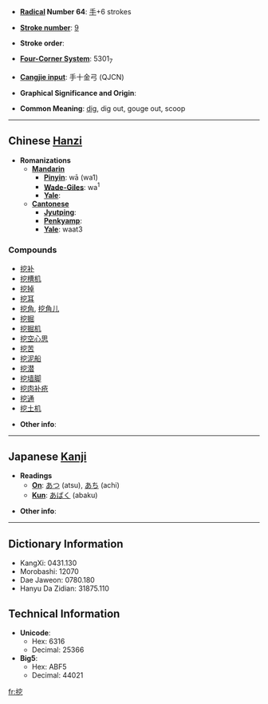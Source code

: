 * '''[[Wiktionary:Chinese radical index| Radical]] Number 64''': [[Wiktionary:Chinese radical index 手|手]]+6 strokes

* '''[[Wiktionary:Chinese total strokes index|Stroke number]]''': [[Wiktionary:Chinese total strokes index 9|9]]

* '''Stroke order''': 

* '''[[Wiktionary:Chinese four corner index|Four-Corner System]]''': 5301<sub>7</sub>

* '''[[Wiktionary:Chinese Cangjie index|Cangjie input]]''': 手十金弓 (QJCN)

* '''Graphical Significance and Origin''': 

* '''Common Meaning''': [[dig]], dig out, gouge out, scoop

----

== Chinese [[Hanzi]] ==

* '''Romanizations'''
** '''[[Mandarin]]'''
*** '''[[Pinyin]]''': wā (wa1)
*** '''[[Wade-Giles]]''': wa<sup>1</sup>
*** '''[[Yale]]''': 
** '''[[Cantonese]]'''
*** '''[[Jyutping]]''':
*** '''[[Penkyamp]]''': 
*** '''[[Yale]]''': waat3

===Compounds===
*[[挖补]]
*[[挖槽机]]
*[[挖掉]]
*[[挖耳]]
*[[挖角]], [[挖角儿]]
*[[挖掘]]
*[[挖掘机]]
*[[挖空心思]]
*[[挖苦]]
*[[挖泥船]]
*[[挖潜]]
*[[挖墙脚]]
*[[挖肉补疮]]
*[[挖通]]
*[[挖土机]]

* '''Other info''': 

----

== Japanese [[Kanji]] ==

* '''Readings'''
** '''[[On]]''': [[あつ]] (atsu), [[あち]] (achi)
** '''[[Kun]]''': [[あばく]] (abaku)

* '''Other info''':  

----

== Dictionary Information ==

* KangXi: 0431.130
* Morobashi: 12070
* Dae Jaweon: 0780.180
* Hanyu Da Zidian: 31875.110

== Technical Information ==

* '''Unicode''':
** Hex: 6316
** Decimal: 25366
* '''Big5''':
** Hex: ABF5
** Decimal: 44021

[[fr:挖]]
